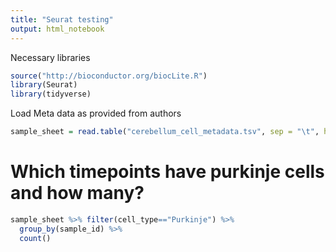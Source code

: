 ```yaml
---
title: "Seurat testing"
output: html_notebook
---
```



Necessary libraries
```r
source("http://bioconductor.org/biocLite.R")
library(Seurat)
library(tidyverse)
```

Load Meta data as provided from authors
```r
sample_sheet = read.table("cerebellum_cell_metadata.tsv", sep = "\t", header = TRUE)
```


# Which timepoints have purkinje cells and how many?
```r
sample_sheet %>% filter(cell_type=="Purkinje") %>%
  group_by(sample_id) %>%
  count()
```

